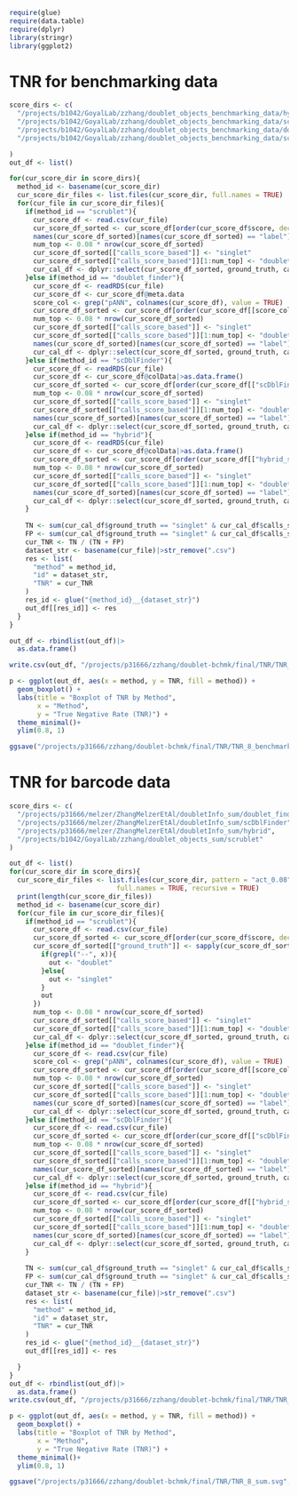 ```r
require(glue)
require(data.table)
require(dplyr)
library(stringr)
library(ggplot2)
```

# TNR for benchmarking data
```r
score_dirs <- c(
  "/projects/b1042/GoyalLab/zzhang/doublet_objects_benchmarking_data/hybrid",
  "/projects/b1042/GoyalLab/zzhang/doublet_objects_benchmarking_data/scDblFinder",
  "/projects/b1042/GoyalLab/zzhang/doublet_objects_benchmarking_data/doublet_finder",
  "/projects/b1042/GoyalLab/zzhang/doublet_objects_benchmarking_data/scrublet"

)
out_df <- list()

for(cur_score_dir in score_dirs){
  method_id <- basename(cur_score_dir)
  cur_score_dir_files <- list.files(cur_score_dir, full.names = TRUE)
  for(cur_file in cur_score_dir_files){
    if(method_id == "scrublet"){
      cur_score_df <- read.csv(cur_file)
      cur_score_df_sorted <- cur_score_df[order(cur_score_df$score, decreasing = T), ]
      names(cur_score_df_sorted)[names(cur_score_df_sorted) == "label"] <- "ground_truth"
      num_top <- 0.08 * nrow(cur_score_df_sorted)
      cur_score_df_sorted[["calls_score_based"]] <- "singlet"
      cur_score_df_sorted[["calls_score_based"]][1:num_top] <- "doublet"
      cur_cal_df <- dplyr::select(cur_score_df_sorted, ground_truth, calls_score_based)
    }else if(method_id == "doublet_finder"){
      cur_score_df <- readRDS(cur_file)
      cur_score_df <- cur_score_df@meta.data
      score_col <- grep("pANN", colnames(cur_score_df), value = TRUE)
      cur_score_df_sorted <- cur_score_df[order(cur_score_df[[score_col]], decreasing = T), ]
      num_top <- 0.08 * nrow(cur_score_df_sorted)
      cur_score_df_sorted[["calls_score_based"]] <- "singlet"
      cur_score_df_sorted[["calls_score_based"]][1:num_top] <- "doublet"
      names(cur_score_df_sorted)[names(cur_score_df_sorted) == "label"] <- "ground_truth"
      cur_cal_df <- dplyr::select(cur_score_df_sorted, ground_truth, calls_score_based)
    }else if(method_id == "scDblFinder"){
      cur_score_df <- readRDS(cur_file)
      cur_score_df <- cur_score_df@colData|>as.data.frame()
      cur_score_df_sorted <- cur_score_df[order(cur_score_df[["scDblFinder.score"]], decreasing = T), ]
      num_top <- 0.08 * nrow(cur_score_df_sorted)
      cur_score_df_sorted[["calls_score_based"]] <- "singlet"
      cur_score_df_sorted[["calls_score_based"]][1:num_top] <- "doublet"
      names(cur_score_df_sorted)[names(cur_score_df_sorted) == "label"] <- "ground_truth"
      cur_cal_df <- dplyr::select(cur_score_df_sorted, ground_truth, calls_score_based)
    }else if(method_id == "hybrid"){
      cur_score_df <- readRDS(cur_file)
      cur_score_df <- cur_score_df@colData|>as.data.frame()
      cur_score_df_sorted <- cur_score_df[order(cur_score_df[["hybrid_score"]], decreasing = T), ]
      num_top <- 0.08 * nrow(cur_score_df_sorted)
      cur_score_df_sorted[["calls_score_based"]] <- "singlet"
      cur_score_df_sorted[["calls_score_based"]][1:num_top] <- "doublet"
      names(cur_score_df_sorted)[names(cur_score_df_sorted) == "label"] <- "ground_truth"
      cur_cal_df <- dplyr::select(cur_score_df_sorted, ground_truth, calls_score_based)
    }
    
    TN <- sum(cur_cal_df$ground_truth == "singlet" & cur_cal_df$calls_score_based == "singlet")
    FP <- sum(cur_cal_df$ground_truth == "singlet" & cur_cal_df$calls_score_based == "doublet")
    cur_TNR <- TN / (TN + FP)
    dataset_str <- basename(cur_file)|>str_remove(".csv")
    res <- list(
      "method" = method_id,
      "id" = dataset_str,
      "TNR" = cur_TNR
    )
    res_id <- glue("{method_id}__{dataset_str}")
    out_df[[res_id]] <- res
  }
}

out_df <- rbindlist(out_df)|>
  as.data.frame()

write.csv(out_df, "/projects/p31666/zzhang/doublet-bchmk/final/TNR/TNR_8_benchmarking.csv",quote = F, row.names = F)

p <- ggplot(out_df, aes(x = method, y = TNR, fill = method)) +
  geom_boxplot() +
  labs(title = "Boxplot of TNR by Method",
       x = "Method",
       y = "True Negative Rate (TNR)") +
  theme_minimal()+
  ylim(0.8, 1) 

ggsave("/projects/p31666/zzhang/doublet-bchmk/final/TNR/TNR_8_benchmarking.svg", p, device = "svg", height = 6, width = 8)
```

# TNR for barcode data 
```r
score_dirs <- c(
  "/projects/p31666/melzer/ZhangMelzerEtAl/doubletInfo_sum/doublet_finder",
  "/projects/p31666/melzer/ZhangMelzerEtAl/doubletInfo_sum/scDblFinder",
  "/projects/p31666/melzer/ZhangMelzerEtAl/doubletInfo_sum/hybrid",
  "/projects/b1042/GoyalLab/zzhang/doublet_objects_sum/scrublet"
)

out_df <- list()
for(cur_score_dir in score_dirs){
  cur_score_dir_files <- list.files(cur_score_dir, pattern = "act_0.08", 
                           full.names = TRUE, recursive = TRUE)
  print(length(cur_score_dir_files))
  method_id <- basename(cur_score_dir)
  for(cur_file in cur_score_dir_files){
    if(method_id == "scrublet"){
      cur_score_df <- read.csv(cur_file)
      cur_score_df_sorted <- cur_score_df[order(cur_score_df$score, decreasing = T), ]
      cur_score_df_sorted[["ground_truth"]] <- sapply(cur_score_df_sorted$barcode, function(x){
        if(grepl("--", x)){
          out <- "doublet"
        }else{
          out <- "singlet"
        }
        out
      })
      num_top <- 0.08 * nrow(cur_score_df_sorted)
      cur_score_df_sorted[["calls_score_based"]] <- "singlet"
      cur_score_df_sorted[["calls_score_based"]][1:num_top] <- "doublet"
      cur_cal_df <- dplyr::select(cur_score_df_sorted, ground_truth, calls_score_based)
    }else if(method_id == "doublet_finder"){
      cur_score_df <- read.csv(cur_file)
      score_col <- grep("pANN", colnames(cur_score_df), value = TRUE)
      cur_score_df_sorted <- cur_score_df[order(cur_score_df[[score_col]], decreasing = T), ]
      num_top <- 0.08 * nrow(cur_score_df_sorted)
      cur_score_df_sorted[["calls_score_based"]] <- "singlet"
      cur_score_df_sorted[["calls_score_based"]][1:num_top] <- "doublet"
      names(cur_score_df_sorted)[names(cur_score_df_sorted) == "label"] <- "ground_truth"
      cur_cal_df <- dplyr::select(cur_score_df_sorted, ground_truth, calls_score_based)
    }else if(method_id == "scDblFinder"){
      cur_score_df <- read.csv(cur_file)
      cur_score_df_sorted <- cur_score_df[order(cur_score_df[["scDblFinder.score"]], decreasing = T), ]
      num_top <- 0.08 * nrow(cur_score_df_sorted)
      cur_score_df_sorted[["calls_score_based"]] <- "singlet"
      cur_score_df_sorted[["calls_score_based"]][1:num_top] <- "doublet"
      names(cur_score_df_sorted)[names(cur_score_df_sorted) == "label"] <- "ground_truth"
      cur_cal_df <- dplyr::select(cur_score_df_sorted, ground_truth, calls_score_based)
    }else if(method_id == "hybrid"){
      cur_score_df <- read.csv(cur_file)
      cur_score_df_sorted <- cur_score_df[order(cur_score_df[["hybrid_score"]], decreasing = T), ]
      num_top <- 0.08 * nrow(cur_score_df_sorted)
      cur_score_df_sorted[["calls_score_based"]] <- "singlet"
      cur_score_df_sorted[["calls_score_based"]][1:num_top] <- "doublet"
      names(cur_score_df_sorted)[names(cur_score_df_sorted) == "label"] <- "ground_truth"
      cur_cal_df <- dplyr::select(cur_score_df_sorted, ground_truth, calls_score_based)
    }
    
    TN <- sum(cur_cal_df$ground_truth == "singlet" & cur_cal_df$calls_score_based == "singlet")
    FP <- sum(cur_cal_df$ground_truth == "singlet" & cur_cal_df$calls_score_based == "doublet")
    cur_TNR <- TN / (TN + FP)
    dataset_str <- basename(cur_file)|>str_remove(".csv")
    res <- list(
      "method" = method_id,
      "id" = dataset_str,
      "TNR" = cur_TNR
    )
    res_id <- glue("{method_id}__{dataset_str}")
    out_df[[res_id]] <- res

  }
}
out_df <- rbindlist(out_df)|>
  as.data.frame()
write.csv(out_df, "/projects/p31666/zzhang/doublet-bchmk/final/TNR/TNR_8_sum.csv",quote = F, row.names = F)

p <- ggplot(out_df, aes(x = method, y = TNR, fill = method)) +
  geom_boxplot() +
  labs(title = "Boxplot of TNR by Method",
       x = "Method",
       y = "True Negative Rate (TNR)") +
  theme_minimal()+
  ylim(0.8, 1) 

ggsave("/projects/p31666/zzhang/doublet-bchmk/final/TNR/TNR_8_sum.svg", p, device = "svg", height = 6, width = 8)
```






